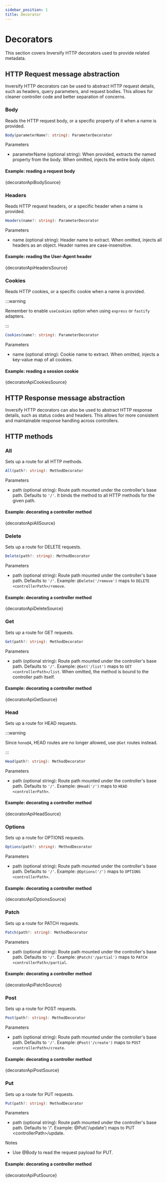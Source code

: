 ```yaml
---
sidebar_position: 1
title: Decorator
---
```


# Decorators

This section covers Inversify HTTP decorators used to provide related metadata.

## HTTP Request message abstraction

Inversify HTTP decorators can be used to abstract HTTP request details, such as headers, query parameters, and request bodies. This allows for cleaner controller code and better separation of concerns.

### Body

Reads the HTTP request body, or a specific property of it when a name is provided.

```ts
Body(parameterName?: string): ParameterDecorator
```

Parameters

- parameterName (optional string): When provided, extracts the named property from the body. When omitted, injects the entire body object.

#### Example: reading a request body

<CodeBlock language="ts">{decoratorApiBodySource}</CodeBlock>

### Headers

Reads HTTP request headers, or a specific header when a name is provided.

```ts
Headers(name?: string): ParameterDecorator
```

Parameters

- name (optional string): Header name to extract. When omitted, injects all headers as an object. Header names are case-insensitive.

#### Example: reading the User-Agent header

<CodeBlock language="ts">{decoratorApiHeadersSource}</CodeBlock>

### Cookies

Reads HTTP cookies, or a specific cookie when a name is provided.

:::warning

Remember to enable `useCookies` option when using `express` or `fastify` adapters.

:::

```ts
Cookies(name?: string): ParameterDecorator
```

Parameters

- name (optional string): Cookie name to extract. When omitted, injects a key-value map of all cookies.

#### Example: reading a session cookie

<CodeBlock language="ts">{decoratorApiCookiesSource}</CodeBlock>

## HTTP Response message abstraction

Inversify HTTP decorators can also be used to abstract HTTP response details, such as status codes and headers. This allows for more consistent and maintainable response handling across controllers.

## HTTP methods

### All

Sets up a route for all HTTP methods.

```ts
All(path?: string): MethodDecorator
```

Parameters

- path (optional string): Route path mounted under the controller's base path. Defaults to `'/'`. It binds the method to all HTTP methods for the given path.

#### Example: decorating a controller method

<CodeBlock language="ts">{decoratorApiAllSource}</CodeBlock>

### Delete

Sets up a route for DELETE requests.

```ts
Delete(path?: string): MethodDecorator
```

Parameters

- path (optional string): Route path mounted under the controller's base path. Defaults to `'/'`. Example: `@Delete('/remove')` maps to `DELETE <controllerPath>/remove`.

#### Example: decorating a controller method

<CodeBlock language="ts">{decoratorApiDeleteSource}</CodeBlock>

### Get

Sets up a route for GET requests.

```ts
Get(path?: string): MethodDecorator
```

Parameters

- path (optional string): Route path mounted under the controller's base path. Defaults to `'/'`. Example: `@Get('/list')` maps to `GET <controllerPath>/list`. When omitted, the method is bound to the controller path itself.

#### Example: decorating a controller method

<CodeBlock language="ts">{decoratorApiGetSource}</CodeBlock>

### Head

Sets up a route for HEAD requests.

:::warning

Since `hono@4`, HEAD routes are no longer allowed, use `@Get` routes instead.

:::


```ts
Head(path?: string): MethodDecorator
```

Parameters

- path (optional string): Route path mounted under the controller's base path. Defaults to `'/'`. Example: `@Head('/')` maps to `HEAD <controllerPath>`.

#### Example: decorating a controller method

<CodeBlock language="ts">{decoratorApiHeadSource}</CodeBlock>

### Options

Sets up a route for OPTIONS requests.

```ts
Options(path?: string): MethodDecorator
```

Parameters

- path (optional string): Route path mounted under the controller's base path. Defaults to `'/'`. Example: `@Options('/')` maps to `OPTIONS <controllerPath>`.

#### Example: decorating a controller method

<CodeBlock language="ts">{decoratorApiOptionsSource}</CodeBlock>

### Patch

Sets up a route for PATCH requests.

```ts
Patch(path?: string): MethodDecorator
```

Parameters

- path (optional string): Route path mounted under the controller's base path. Defaults to `'/'`. Example: `@Patch('/partial')` maps to `PATCH <controllerPath>/partial`.

#### Example: decorating a controller method

<CodeBlock language="ts">{decoratorApiPatchSource}</CodeBlock>

### Post

Sets up a route for POST requests.

```ts
Post(path?: string): MethodDecorator
```

Parameters

- path (optional string): Route path mounted under the controller's base path. Defaults to `'/'`. Example: `@Post('/create')` maps to `POST <controllerPath>/create`.

#### Example: decorating a controller method

<CodeBlock language="ts">{decoratorApiPostSource}</CodeBlock>

### Put

Sets up a route for PUT requests.

```ts
Put(path?: string): MethodDecorator
```

Parameters

- path (optional string): Route path mounted under the controller's base path. Defaults to '/'. Example: @Put('/update') maps to PUT &lt;controllerPath&gt;/update.

Notes

- Use @Body to read the request payload for PUT.

#### Example: decorating a controller method

<CodeBlock language="ts">{decoratorApiPutSource}</CodeBlock>
